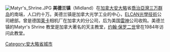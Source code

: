 {{Infobox settlement
|official_name          = 美德兰镇<br>Town of Midland
|native_name            =  
|motto                  =
|image_skyline          = 
|imagesize              = 
|image_caption          = 
|image_shield           = 
|image_flag             = 
|image_seal             = 
|pushpin_map            = Canada Ontario
|pushpin_mapsize        = 220
|mapsize                = 
|map_caption            = 
|subdivision_type       = 国家
|subdivision_type1      = 省
|subdivision_type2      = 县
|subdivision_name       = {{CAN}}
|subdivision_name1      = {{ON}}
|subdivision_name2      = [[Simcoe_County,_Ontario|Simcoe]]
|leader_title           = 市长
|leader_name            = James Downer
|leader_title1          = Governing Body
|leader_name1           = Midland Town Council
|leader_title2          = MPs
|leader_name2           = [[Bruce_Stanton|Bruce Stanton]] ([[加拿大保守黨|聯邦保守黨]])
|leader_title3          = MPPs
|leader_name3           = [[Garfield_Dunlop|Garfield Dunlop]] ([[安大略進步保守黨|安大略進步保守黨]])
|established_title      = Incorporated 
|established_date       = 
|established_title2     =     
|established_date2      =
|area_magnitude         = 
|area_total_km2         = 29.09
|area_land_km2          = 
|area_water_km2         = 
|area_water_percent     = 
|area_urban_km2         = 
|population_as_of       = 2006
|population_note        =
|population_total       = 16300
|population_density_km2 = 560.3
|timezone               = Eastern (EST)
|utc_offset             = -5
|timezone_DST           = EDT
|utc_offset_DST         = -4
|elevation_m            =
|postal_code_type       =  Postal code span<!-- enter ZIP code, Postcode, Post code, Postal code... -->
|postal_code            =
|area_code              = [[Area_code_705|705]]
|website                = [http://www.midland.ca/ www.midland.ca]
|footnotes              = 
}}
[[File:Matyr's_Shrine.JPG|thumb]]
'''美德兰镇'''（Midland）在[[加拿大|加拿大]][[安大略|安大略]]省[[喬治亞灣|喬治亞灣]][[三万群岛|三万群岛]]的南端，人口约十万。美德兰镇是加拿大光学工业的中心，[[雷神ELCAN光學技術|ELCAN光學技術]]公司總部。曾是德国[[莱卡|莱卡]]相机厂在加拿大的分公司，后为美国[[雷神|雷神]]公司收购。美德兰镇的Matyr's Shrine 教堂是加拿大著名的天主教堂，[[约翰·保罗二世|约翰·保罗二世]]曾在1984年访问此教堂。


{{commonscat}}
{{coord|display=title}}
{{normdaten}}
{{DEFAULTSORT:midland}}
[[Category:安大略省城市|Category:安大略省城市]]
{{canada-geo-stub}}